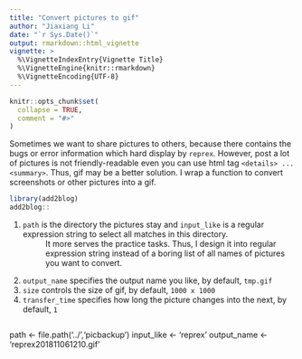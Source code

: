 ```yaml
---
title: "Convert pictures to gif"
author: "Jiaxiang Li"
date: "`r Sys.Date()`"
output: rmarkdown::html_vignette
vignette: >
  %\VignetteIndexEntry{Vignette Title}
  %\VignetteEngine{knitr::rmarkdown}
  %\VignetteEncoding{UTF-8}
---
```


```r
knitr::opts_chunk$set(
  collapse = TRUE,
  comment = "#>"
)
```

Sometimes we want to share pictures to others, because there contains the bugs or error information which hard display by `reprex`.
However, post a lot of pictures is not friendly-readable even you can use html tag `<details> ... <summary>`.
Thus, gif may be a better solution. 
I wrap a function to convert screenshots or other pictures into a gif.

```r
library(add2blog)
add2blog::
```

1. `path` is the directory the pictures stay and `input_like` is a regular expression string to select all matches in this directory. 
: It more serves the practice tasks. Thus, I design it into regular expression string instead of a boring list of all names of pictures you want to convert.
1. `output_name` specifies the output name you like, by default, `tmp.gif`
1. `size` controls the size of gif, by default, `1000 x 1000`
1. `transfer_time` specifies how long the picture changes into the next, by default, `1`

```r

```


path <- file.path('../','picbackup')
input_like <- 'reprex'
output_name <- 'reprex201811061210.gif'

